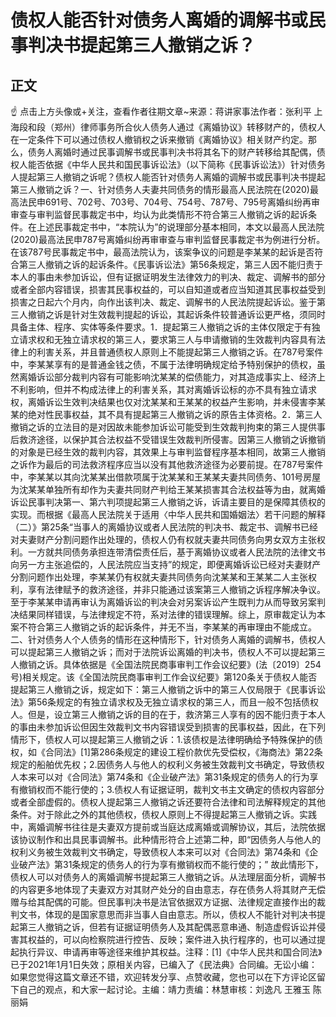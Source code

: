 # 债权人能否针对债务人离婚的调解书或民事判决书提起第三人撤销之诉？
## 正文
☝ 点击上方头像或+关注，查看作者往期文章~来源：蒋讲家事法作者：张利平 上海段和段（郑州）律师事务所合伙人债务人通过《离婚协议》转移财产的，债权人在一定条件下可以通过债权人撤销权之诉来撤销《离婚协议》相关财产约定。那么，债务人离婚时通过民事调解书或民事判决书将其名下的财产转移给其配偶，债权人能否依据《中华人民共和国民事诉讼法》（以下简称《民事诉讼法》）针对债务人提起第三人撤销之诉呢？债权人能否针对债务人离婚的调解书或民事判决书提起第三人撤销之诉？一、针对债务人夫妻共同债务的情形最高人民法院在(2020)最高法民申691号、702号、703号、704号、754号、787号、795号离婚纠纷再审审查与审判监督民事裁定书中，均认为此类情形不符合第三人撤销之诉的起诉条件。在上述民事裁定书中，“本院认为”的说理部分基本相同，本文以最高人民法院(2020)最高法民申787号离婚纠纷再审审查与审判监督民事裁定书为例进行分析。在该787号民事裁定书中，最高法院认为，该案争议的问题是李某某的起诉是否符合第三人撤销之诉的起诉条件。《民事诉讼法》第56条规定，第三人因不能归责于本人的事由未参加诉讼，但有证据证明发生法律效力的判决、裁定、调解书的部分或者全部内容错误，损害其民事权益的，可以自知道或者应当知道其民事权益受到损害之日起六个月内，向作出该判决、裁定、调解书的人民法院提起诉讼。鉴于第三人撤销之诉是针对生效裁判提起的诉讼，其起诉条件较普通诉讼更严格，须同时具备主体、程序、实体等条件要求。1．提起第三人撤销之诉的主体仅限定于有独立请求权和无独立请求权的第三人，要求第三人与申请撤销的生效裁判内容具有法律上的利害关系，并且普通债权人原则上不能提起第三人撤销之诉。在787号案件中，李某某享有的是普通金钱之债，不属于法律明确规定给予特别保护的债权，虽然离婚诉讼部分裁判内容有可能影响沈某某的偿债能力，对其造成事实上、经济上不利影响，但并不构成法律上的利害关系，其对离婚诉讼标的亦不具有独立请求权，离婚诉讼生效判决结果也仅对沈某某和王某某的权益产生影响，并未侵害李某某的绝对性民事权益，其不具有提起第三人撤销之诉的原告主体资格。2．第三人撤销之诉的立法目的是对因故未能参加诉讼可能受到生效裁判拘束的第三人提供事后救济途径，以保护其合法权益不受错误生效裁判所侵害。因第三人撤销之诉撤销的对象是已经生效的裁判内容，其效果上与审判监督程序基本相同，故第三人撤销之诉作为最后的司法救济程序应当以没有其他救济途径为必要前提。在787号案件中，李某某以其向沈某某出借款项属于沈某某和王某某夫妻共同债务、101号房屋为沈某某单独所有却作为夫妻共同财产判给王某某损害其合法权益等为由，就离婚诉讼民事判决第一、第六判项提起第三人撤销之诉，诉请主要目的是保障其债权的实现。而根据《最高人民法院关于适用〈中华人民共和国婚姻法〉若干问题的解释（二）》第25条“当事人的离婚协议或者人民法院的判决书、裁定书、调解书已经对夫妻财产分割问题作出处理的，债权人仍有权就夫妻共同债务向男女双方主张权利。一方就共同债务承担连带清偿责任后，基于离婚协议或者人民法院的法律文书向另一方主张追偿的，人民法院应当支持”的规定，即便离婚诉讼已经对夫妻财产分割问题作出处理，李某某仍有权就夫妻共同债务向沈某某和王某某二人主张权利，享有法律赋予的救济途径，并非只能通过该案第三人撤销之诉程序解决争议。至于李某某申请再审认为离婚诉讼的判决会对另案诉讼产生既判力从而导致另案判决结果同样错误，与法律规定不符，系对法律的错误理解。综上，原审裁定认为本案不符合第三人撤销之诉的起诉条件，并无不当，李某某的再审理由不能成立。二、针对债务人个人债务的情形在这种情形下，针对债务人离婚的调解书，债权人可以提起第三人撤销之诉；而对于法院诉讼离婚的判决书，债权人不可以提起第三人撤销之诉。具体依据是《全国法院民商事审判工作会议纪要》(法〔2019〕254号)相关规定。该《全国法院民商事审判工作会议纪要》第120条关于债权人能否提起第三人撤销之诉，规定如下：第三人撤销之诉中的第三人仅局限于《民事诉讼法》第56条规定的有独立请求权及无独立请求权的第三人，而且一般不包括债权人。但是，设立第三人撤销之诉的目的在于，救济第三人享有的因不能归责于本人的事由未参加诉讼但因生效裁判文书内容错误受到损害的民事权益，因此，在下列情形下，债权人可以提起第三人撤销之诉：1.该债权是法律明确给予特殊保护的债权，如《合同法》[1]第286条规定的建设工程价款优先受偿权，《海商法》第22条规定的船舶优先权；2.因债务人与他人的权利义务被生效裁判文书确定，导致债权人本来可以对《合同法》第74条和《企业破产法》第31条规定的债务人的行为享有撤销权而不能行使的；3.债权人有证据证明，裁判文书主文确定的债权内容部分或者全部虚假的。债权人提起第三人撤销之诉还要符合法律和司法解释规定的其他条件。对于除此之外的其他债权，债权人原则上不得提起第三人撤销之诉。实践中，离婚调解书往往是夫妻双方提前或当庭达成离婚或调解协议，其后，法院依据该协议制作和出具民事调解书。此种情形符合上述第二种，即“因债务人与他人的权利义务被生效裁判文书确定，导致债权人本来可以对《合同法》第74条和《企业破产法》第31条规定的债务人的行为享有撤销权而不能行使的；” 故此情形下，债权人可以对债务人的离婚调解书提起第三人撤销之诉。从法理层面分析，调解书的内容更多地体现了夫妻双方对其财产处分的自由意志，存在债务人将其财产无偿赠与给其配偶的可能。但民事判决书是法官依据双方证据、法律规定直接作出的裁判文书，体现的是国家意思而非当事人自由意志。所以，债权人不能针对判决书提起第三人撤销之诉，但若有证据证明债务人及其配偶恶意串通、制造虚假诉讼并侵害其权益的，可以向检察院进行控告、反映；案件进入执行程序的，也可以通过提起执行异议、申请再审等途径来维护其权益。注释：[1]《中华人民共和国合同法》已于2021年1月1日失效；原相关内容，已编入了《民法典》合同编。无讼小编：如果您觉得这篇文章还不错，欢迎转发分享、点赞收藏，您也可以在下方评论区留下自己的观点，和大家一起讨论。主编：靖力责编：林慧审核：刘逸凡 王雅玉 陈丽娟 